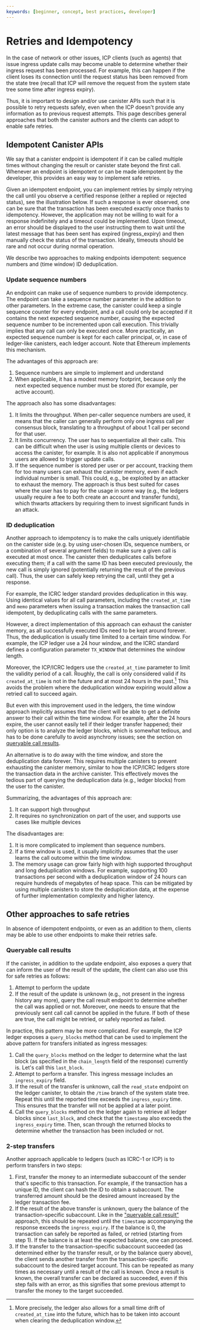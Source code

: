 ```yaml
---
keywords: [beginner, concept, best practices, developer]
---
```



# Retries and Idempotency

In the case of network or other issues, ICP clients (such as agents) that issue
ingress update calls may become unable to determine whether their ingress
request has been processed. For example, this can happen if the client loses its
connection until the request status has been removed from the state tree (recall
that ICP will remove the request from the system state tree some time after
ingress expiry).

Thus, it is important to design and/or use canister APIs such that it is possible to retry requests safely, even when the ICP doesn't provide any information as to previous request attempts. This page describes general approaches that both the canister authors and the clients can adopt to enable safe retries.

## Idempotent Canister APIs

We say that a canister endpoint is idempotent if it can be called multiple times without changing the result or canister state beyond the first call. Whenever an endpoint is idempotent or can be made idempotent by the developer, this provides an easy way to implement safe retries.

Given an idempotent endpoint, you can implement retries by simply retrying the call until you observe a certified response (either a replied or rejected status), see the illustration below. If such a response is ever observed, one can be sure that the transaction has been executed exactly once thanks to idempotency. However, the application may not be willing to wait for a response indefinitely and a timeout could be implemented. Upon timeout, an error should be displayed to the user instructing them to wait until the latest message that has been sent has expired (ingress_expiry) and then manually check the status of the transaction. Ideally, timeouts should be rare and not occur during normal operation.

We describe two approaches to making endpoints idempotent: sequence numbers and (time window) ID deduplication.

### Update sequence numbers

An endpoint can make use of sequence numbers to provide idempotency. The endpoint can take a sequence number parameter in the addition to other parameters. In the extreme case, the canister could keep a single sequence counter for every endpoint, and a call could only be accepted if it contains the next expected sequence number, causing the expected sequence number to be incremented upon call execution. This trivially implies that any call can only be executed once. More practically, an expected sequence number is kept for each caller principal, or, in case of ledger-like canisters, each ledger account. Note that Ethereum implements this mechanism.

The advantages of this approach are:
1. Sequence numbers are simple to implement and understand
1. When applicable, it has a modest memory footprint, because only the next expected sequence number must be stored (for example, per active account).

The approach also has some disadvantages:
1. It limits the throughput. When per-caller sequence numbers are used, it means that the caller can generally perform only one ingress call per consensus block, translating to a throughput of about 1 call per second for that user.
1. It limits concurrency. The user has to sequentialize all their calls. This can be difficult when the user is using multiple clients or devices to access the canister, for example. It is also not applicable if anonymous users are allowed to trigger update calls.
1. If the sequence number is stored per user or per account, tracking them for too many users can exhaust the canister memory, even if each individual number is small. This could, e.g., be exploited by an attacker to exhaust the memory. The approach is thus best suited for cases where the user has to pay for the usage in some way (e.g., the ledgers usually require a fee to both create an account and transfer funds), which thwarts attackers by requiring them to invest significant funds in an attack.

### ID deduplication

Another approach to idempotency is to make the calls uniquely identifiable on the canister side (e.g. by using user-chosen IDs, sequence numbers, or a combination of several argument fields) to make sure a given call is executed at most once. The canister then deduplicates calls before executing them; if a call with the same ID has been executed previously, the new call is simply ignored (potentially returning the result of the previous call). Thus, the user can safely keep retrying the call, until they get a response.

For example, the ICRC ledger standard provides deduplication in this way. Using identical values for all call parameters, including the `created_at_time` and `memo` parameters when issuing a transaction makes the transaction call idempotent, by deduplicating calls with the same parameters.

However, a direct implementation of this approach can exhaust the canister memory, as all successfully executed IDs need to be kept around forever.
Thus, the deduplication is usually time limited to a certain time window. For example, the ICP ledger use a 24 hour window, and the ICRC standard defines a configuration parameter `TX_WINDOW` that determines the window length.

Moreover, the ICP/ICRC ledgers use the `created_at_time` parameter to limit the validity period of a call. Roughly, the call is only considered valid if its `created_at_time` is not in the future and at most 24 hours in the past.[^ledger-created-at-details] This avoids the problem where the deduplication window expiring would allow a retried call to succeed again.

But even with this improvement used in the ledgers, the time window approach implicitly assumes that the client will be able to get a definite answer to their call within the time window. For example, after the 24 hours expire, the user cannot easily tell if their ledger transfer happened; their only option is to analyze the ledger blocks, which is somewhat tedious, and has to be done carefully to avoid asynchrony issues; see the section on [queryable call results](#queryable-call-results).

An alternative is to do away with the time window, and store the deduplication data forever. This requires multiple canisters to prevent exhausting the canister memory, similar to how the ICP/ICRC ledgers store the transaction data in the archive canister. This effectively moves the tedious part of querying the deduplication data (e.g., ledger blocks) from the user to the canister.

Summarizing, the advantages of this approach are:
1. It can support high throughput
1. It requires no synchronization on part of the user, and supports use cases like multiple devices

The disadvantages are:
1. It is more complicated to implement than sequence numbers.
1. If a time window is used, it usually implicitly assumes that the user learns the call outcome within the time window.
1. The memory usage can grow fairly high with high supported throughput and long deduplication windows. For example, supporting 100 transactions per second with a deduplication window of 24 hours can require hundreds of megabytes of heap space. This can be mitigated by using multiple canisters to store the deduplication data, at the expense of further implementation complexity and higher latency.

## Other approaches to safe retries

In absence of idempotent endpoints, or even as an addition to them, clients may be able to use other endpoints to make their retries safe.

### Queryable call results

If the canister, in addition to the update endpoint, also exposes a query that can inform the user of the result of the update, the client can also use this for safe retries as follows:

1. Attempt to perform the update
1. If the result of the update is unknown (e.g., not present in the ingress history any more), query the call result endpoint to determine whether the call was applied or not. Moreover, one needs to ensure that the previously sent call call cannot be applied in the future. If both of these are true, the call might be retried, or safely reported as failed.

In practice, this pattern may be more complicated. For example, the ICP ledger exposes a `query_blocks` method that can be used to implement the above pattern for transfers initiated as ingress messages:

1. Call the `query_blocks` method on the ledger to determine what the last block (as specified in the `chain_length` field of the response) currently is. Let's call this `last_block`.
1. Attempt to perform a transfer. This ingress message includes an `ingress_expiry` field.
1. If the result of the transfer is unknown, call the `read_state` endpoint on the ledger canister, to obtain the `/time` branch of the system state tree. Repeat this until the reported time exceeds the `ingress_expiry` time. This ensures that the transfer will not be applied at a later point.
1. Call the `query_blocks` method on the ledger again to retrieve all ledger blocks since `last_block`, and check that the `timestamp` also exceeds the `ingress_expiry` time. Then, scan through the returned blocks to determine whether the transaction has been included or not.

### 2-step transfers

Another approach applicable to ledgers (such as ICRC-1 or ICP) is to perform transfers in two steps:

1. First, transfer the money to an intermediate subaccount of the sender that's specific to this transaction. For example, if the transaction has a unique ID, the client can hash the ID to obtain a subaccount. The transferred amount should be the desired amount increased by the ledger transaction fee.
1. If the result of the above transfer is unknown, query the balance of the transaction-specific subaccount. Like in the ["queryable call result"](#queryable-call-results) approach, this should be repeated until the `timestamp` accompanying the response exceeds the `ingress_expiry`. If the balance is 0, the transaction can safely be reported as failed, or retried (starting from step 1). If the balance is at least the expected balance, one can proceed.
1. If the transfer to the transaction-specific subaccount succeeded (as determined either by the transfer result, or by the balance query above), the client sends another transfer from the transaction-specific subaccount to the desired target account. This can be repeated as many times as necessary until a result of the call is known. Once a result is known, the overall transfer can be declared as succeeded, even if this step fails with an error, as this signifies that some previous attempt to transfer the money to the target succeeded.


 [^ledger-created-at-details]: More precisely, the ledger also allows for a small time drift of `created_at_time` into the future, which has to be taken into account when clearing the deduplication window. 
